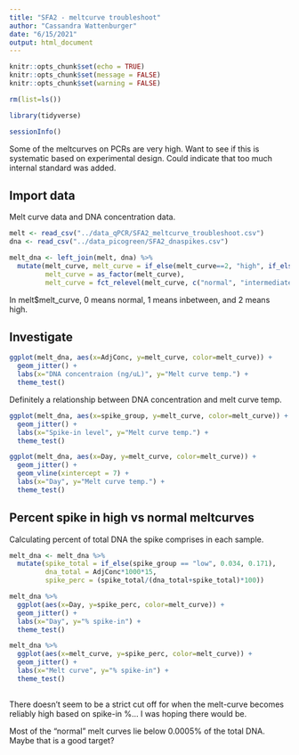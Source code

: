 ```yaml
---
title: "SFA2 - meltcurve troubleshoot"
author: "Cassandra Wattenburger"
date: "6/15/2021"
output: html_document
---
```


```r
knitr::opts_chunk$set(echo = TRUE)
knitr::opts_chunk$set(message = FALSE)
knitr::opts_chunk$set(warning = FALSE)
```

```r
rm(list=ls())

library(tidyverse)

sessionInfo()
```

Some of the meltcurves on PCRs are very high. Want to see if this is systematic based on experimental design. Could indicate that too much internal standard was added.

Import data
-----------

Melt curve data and DNA concentration data.

```r
melt <- read_csv("../data_qPCR/SFA2_meltcurve_troubleshoot.csv")
dna <- read_csv("../data_picogreen/SFA2_dnaspikes.csv")

melt_dna <- left_join(melt, dna) %>%
  mutate(melt_curve, melt_curve = if_else(melt_curve==2, "high", if_else(melt_curve==1, "intermediate", "normal")),
         melt_curve = as_factor(melt_curve),
         melt_curve = fct_relevel(melt_curve, c("normal", "intermediate", "high")))
```

In melt$melt_curve, 0 means normal, 1 means inbetween, and 2 means high.

Investigate
-----------

```r
ggplot(melt_dna, aes(x=AdjConc, y=melt_curve, color=melt_curve)) +
  geom_jitter() +
  labs(x="DNA concentraion (ng/uL)", y="Melt curve temp.") +
  theme_test()
```

Definitely a relationship between DNA concentration and melt curve temp.

```r
ggplot(melt_dna, aes(x=spike_group, y=melt_curve, color=melt_curve)) +
  geom_jitter() +
  labs(x="Spike-in level", y="Melt curve temp.") +
  theme_test()
```

```r
ggplot(melt_dna, aes(x=Day, y=melt_curve, color=melt_curve)) +
  geom_jitter() +
  geom_vline(xintercept = 7) +
  labs(x="Day", y="Melt curve temp.") +
  theme_test()
```


Percent spike in high vs normal meltcurves
------------------------------------------

Calculating percent of total DNA the spike comprises in each sample.

```r
melt_dna <- melt_dna %>% 
  mutate(spike_total = if_else(spike_group == "low", 0.034, 0.171),
         dna_total = AdjConc*1000*15,
         spike_perc = (spike_total/(dna_total+spike_total)*100))

melt_dna %>%
  ggplot(aes(x=Day, y=spike_perc, color=melt_curve)) +
  geom_jitter() +
  labs(x="Day", y="% spike-in") +
  theme_test()

melt_dna %>%
  ggplot(aes(x=melt_curve, y=spike_perc, color=melt_curve)) +
  geom_jitter() +
  labs(x="Melt curve", y="% spike-in") +
  theme_test()
  
```

There doesn't seem to be a strict cut off for when the melt-curve becomes reliably high based on spike-in %... I was hoping there would be.

Most of the "normal" melt curves lie below 0.0005% of the total DNA. Maybe that is a good target?




